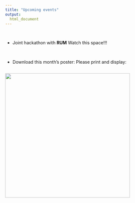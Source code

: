 ```yaml
---
title: "Upcoming events"
output: 
  html_document
---
```

<br>

- Joint hackathon with **RUM** Watch this space!!!

<br>

- Download this month's poster: Please print and display:

<div style="float: left; padding-right: 10px;">
  <img src=img/MMUSER_poster21Feb2018.png style="width: 400px">
</div>

